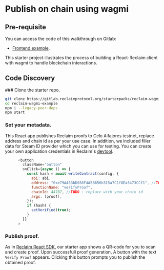 


# Publish on chain using wagmi

## Pre-requisite

You can access the code of this walkthrough on Gitlab:

- [Frontend example](https://gitlab.reclaimprotocol.org/starterpacks/reclaim-wagmi-example).

This starter project illustrates the process of building a React-Reclaim client with wagmi to handle blockchain interactions.


## Code Discovery

<Steps>
### Clone the starter repo.

```bash copy
git clone https://gitlab.reclaimprotocol.org/starterpacks/reclaim-wagmi-example
cd reclaim-wagmi-example
npm i --legacy-peer-deps
npm start
```

### Set your metadata.

This React app publishes Reclaim proofs to Celo Alfajores testnet, replace address and chain id as per your use case. In addition, we included filler data for Steam ID provider which you can use for testing. You can create your own application credentials in Reclaim's [devtool](https://dev.reclaimprotocol.org/).  
```js copy showLineNumbers {6,8}
      <button
        className="button"
        onClick={async () => {
          const hash = await writeContract(config, {
            abi: abi,
            address: "0xe79A453bD088F4A58656b315a7C1f8Ea3473CCf1", //TODO : replace with your contract's address
            functionName: "verifyProof",
            chainId: 44787, //TODO : replace with your chain id
            args: [proof],
          });
          if (hash) {
            setVerified(true);
          }
        }}
      >
```

### Publish proof.


As in [Reclaim React SDK](../js/frontend), our starter app shows a QR-code for you to scan and create proof. Upon successfull proof generation, A button with the text `Verify Proof` appears. Clicking this button prompts you to publish the obtained proof. 

</Steps>


